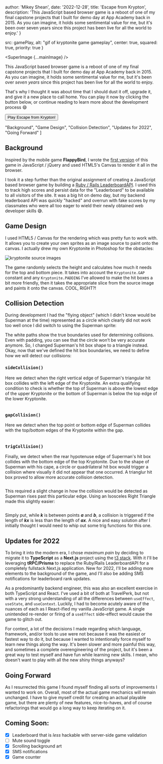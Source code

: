 
  author: 'Mikey Shean',
  date: '2022-12-28',
  title: 'Escape from Krypton',
  description:
    'This JavaScript based browser game is a reboot of one of my final capstone projects that I built for demo day at App Academy back in 2015.  As you can imagine, it holds some sentimental value for me, but it\'s been over seven years since this project has been live for all the world to enjoy.'
}



  src: gamePlay,
  alt: "gif of kryptonite game gameplay",
  center: true,
  squared: true,
  priority: true
}

<SuperImage {...mainImage} />

This JavaScript based browser game is a reboot of one of my final capstone projects that I 
built for demo day at App Academy back in 2015.  As you can imagine, it holds some sentimental 
value for me, but it's been over *seven years* since this project has been live for all the world to enjoy.

That's why I thought it was about time that I should dust it off, upgrade it, and give it a new 
place to call home.  You can play it now by clicking the button below, or continue reading to 
learn more about the development process 😄

<div className="flex justify-center">
  <Button className="not-prose flex" href="https://escapekrypton.com" value="Hi">Play Escape from Krypton!</Button>
</div>


  "Background",
  "Game Design",
  "Collision Detection",
  "Updates for 2022",
  "Going Forward"
]

<TableOfContents headingText={headingText}/>

## Background

Inspired by the mobile game **FlappyBird**, I wrote the <a href="https://github.com/mikeyshean/kryptonite">first version</a> of 
this game in  JavaScript / jQuery and used HTML5's Canvas to render it all in the browser. 

I took it a step further than the original assignment of creating a JavaScript based browser game by building 
a <a href="https://github.com/mikeyshean/leaderboard">Ruby / Rails LeaderboardAPI</a>.  I used this to 
track high scores and persist data for the "Leaderboard" to be available to all visitors of the site. It was a big hit 
on demo day, but my backend leaderboard API was quickly "hacked" and overrun with fake scores by my classmates 
who were all too eager to wield their newly obtained web developer skills 😅.  

## Game Design

I used HTML5 / Canvas for the rendering which was pretty fun to work with. It allows you to create your own sprites as an image source 
to paint onto the canvas. I actually drew my own Kryptonite in Photoshop for the obstacles:

<div className="flex justify-center">
  <Image src={kryptoniteSource} className="" alt="kryptonite source images" />
</div>

The game randomly selects the height and calculates how much it needs for the top and bottom piece. It takes into account the `Kryptonite.GAP`
constant and any `Kryptonite.PADDING` I’ve allowed to make the hit boxes a bit more friendly, then it takes the appropriate slice 
from the source image and paints it onto the canvas. COOL, RIGHT?!


## Collision Detection

During development I had the "flying object" (which I didn't know would be Superman at the time) represented as a circle 
which clearly did not work too well once I did switch to using the Superman sprite:

<SuperImage src={superCircle} caption="Hey, that's not a collision!" alt="superman with circle hit box" />

The white paths show the true boundaries used for determining collisions. Even with padding,
you can see that the circle won’t be very accurate anymore. So, I changed Superman's hit box shape to a triangle instead. Okay, now 
that we've defined the hit box boundaries, we need to define how we will detect our collisions:

### `sideCollision()`
Here we detect when the right vertical edge of Superman's triangular hit box collides with the left edge of the Kryptonite. An extra 
qualifying condition to check is whether the top of Superman is above the lowest edge of the upper Kryptonite or the bottom of Superman is below the top 
edge of the lower Kryptonite.

<Image src={sideCollision} alt=""/>

### `gapCollision()`

Here we detect when the top point or bottom edge of Superman collides with the top/bottom edges of the Kryptonite within the gap.

<Image src={gapCollision} alt=""/>

### `trigCollision()`
Finally, we detect when the rear hypotenuse edge of Superman's hit box collides with the bottom edge of the top Kryptonite. Due to the 
shape of Superman with his cape, a circle or quadrilateral hit box would trigger a collision where visually it did not appear that one occurred.  A 
trianglur hit box proved to allow more accurate collision detection.

<Image src={trigCollision} alt=""/>

This required a slight change in how the collision would be detected as Superman rises past this particular edge. Using an 
Isosceles Right Triangle made this slightly easier:

<Image src={trigDiagram} alt=""/>

Simply put, while ***k*** is between points ***a*** and ***b***, a collision is triggered if the length of 
***kx*** is less than the length of ***ax***. A nice and easy solution after I initially thought I would need to 
whip out some trig functions for this one.




## Updates for 2022

To bring it into the modern era, I chose *maximum pain* by deciding to migrate it to **TypeScript** as a **Next.js** project using 
the <a className="arrow" href="https://create.t3.gg/" target="_blank">t3 stack</a>.  With it I'll be leveraging **tRPC/Prisma** to replace the Ruby/Rails LeaderboardAPI 
for a completely fullstack Next.js application.  New for 2022, I'll be adding more elements to the background of the game, and 
I'll also be adding SMS notifications for leaderboard rank updates.

As a predominantly backend engineer, this was also an excellent exercise in both TypeScript and React.  I've used a bit of both 
at TravelPerk, but not with a very strong understanding of all the differences between `useEffect`, `useState`, and `useContext`. Luckily,
I had to become acutely aware of the nuances of each as I React-ified my vanilla JavaScript game.  A single unintended re-render or 
firing of a `useEffect` side-effect would cause the game to glitch out.

For context, a lot of the decisions I made regarding which language, framework, and/or tools to use were not because 
it was the easiest or fastest way to do it, but because I wanted to intentionally force myself to learn new things along 
the way. It's been slower and more painful this way, and sometimes a complete overengineering of the project, but it's been a 
great way to test myself and have fun while learning new skills.  I mean, who doesn't want to play with all the new shiny things anyways?


## Going Forward

As I resurrected this game I found myself finding all sorts of improvements I wanted to work on.  Overall, most of the actual 
game mechanics will remain unchanged.  I have to give myself credit for creating an actual playable game, but there are 
plenty of new features, nice-to-haves, and of course refactorings that would go a long way to keep iterating on it.

## Coming Soon:
- [x] Leaderboard that is *less* hackable with server-side game validation
- [ ] Mute sound toggle
- [x] Scrolling background art
- [x] SMS notifications
- [x] Game counter